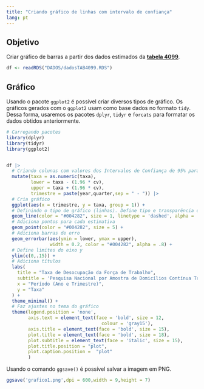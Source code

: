 ```yaml
---
title: "Criando gráfico de linhas com intervalo de confiança"
lang: pt
---
```


## Objetivo

Criar gráfico de barras a partir dos dados estimados da [**tabela 4099**](https://sidra.ibge.gov.br/tabela/4099).

```r
df <- readRDS("DADOS/dadosTAB4099.RDS")
```

## Gráfico

Usando o pacote `ggplot2` é possível criar diversos tipos de gráfico. Os gráficos gerados com o `ggplot2` usam como base dados no formato `tidy`. Dessa forma, usaremos os pacotes `dplyr`, `tidyr` e `forcats` para formatar os dados obtidos anteriormente.

```r
# Carregando pacotes
library(dplyr)
library(tidyr)
library(ggplot2)


df |>
  # Criando colunas com valores dos Intervalos de Confiança de 95% para as taxas
  mutate(taxa = as.numeric(taxa),
         lower = taxa - (1.96 * cv),
         upper = taxa + (1.96 * cv),
         trimestre = paste(year,quarter,sep = " - ")) |> 
  # Cria gráfico
  ggplot(aes(x = trimestre, y = taxa, group = 1)) +
  # Definindo o tipo de gráfico (linhas). Define tipo e transparência da linha  
  geom_line(color = "#004282", size = 1, linetype = 'dashed', alpha = .8) +
  # Adiciona pontos para cada estimativa
  geom_point(color = "#004282", size = 5) +
  # Adiciona barras de erro
  geom_errorbar(aes(ymin = lower, ymax = upper),
                width = 0.2, color = "#004282", alpha = .8) +
  # Define limites do eixo y
  ylim(c(0,.15)) +
  # Adiciona títulos
  labs(
    title = "Taxa de Desocupação da Força de Trabalho",
    subtitle = 'Pesquisa Nacional por Amostra de Domicílios Contínua Trimestral - Dados de 2023 e 2024',
    x = "Período (Ano e Trimestre)",
    y = "Taxa"
  ) +
  theme_minimal() +
  # Faz ajustes no tema do gráfico
  theme(legend.position = 'none',
        axis.text = element_text(face = 'bold', size = 12,
                                   colour = 'gray15'),
        axis.title = element_text(face = 'bold', size = 15),
        plot.title = element_text(face = 'bold', size = 18),
        plot.subtitle = element_text(face = 'italic', size = 15),
        plot.title.position = "plot", 
        plot.caption.position =  "plot"
        ) 
```

Usando o comando `ggsave()` é possível salvar a imagem em PNG.

```r
ggsave('grafico1.png',dpi = 600,width = 9,height = 7)
```
